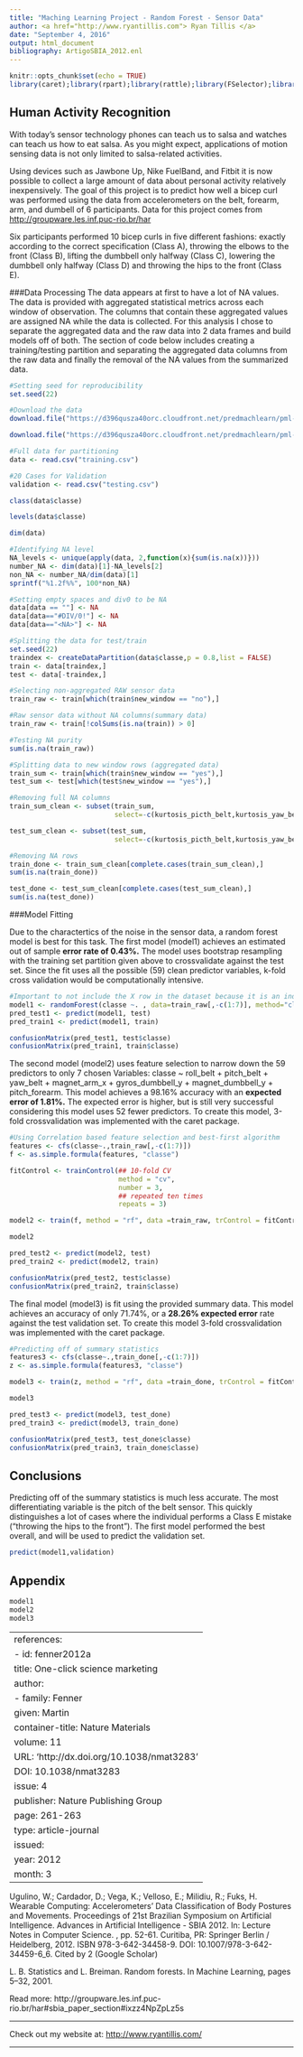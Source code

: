 ```yaml
---
title: "Maching Learning Project - Random Forest - Sensor Data"
author: <a href="http://www.ryantillis.com"> Ryan Tillis </a>
date: "September 4, 2016"
output: html_document
bibliography: ArtigoSBIA_2012.enl
---
```


```r
knitr::opts_chunk$set(echo = TRUE)
library(caret);library(rpart);library(rattle);library(FSelector);library(randomForest)
```

## Human Activity Recognition

With today's sensor technology phones can teach us to salsa and watches can teach us how to eat salsa. As you might expect, applications of motion sensing data is not only limited to salsa-related activities.

Using devices such as Jawbone Up, Nike FuelBand, and Fitbit it is now possible to collect a large amount of data about personal activity relatively inexpensively. The goal of this project is to predict how well a bicep curl was performed using the data from accelerometers on the belt, forearm, arm, and dumbell of 6 participants. Data for this project comes from <http://groupware.les.inf.puc-rio.br/har>

Six participants performed 10 bicep curls in five different fashions: exactly according to the correct specification (Class A), throwing the elbows to the front (Class B), lifting the dumbbell only halfway (Class C), lowering the dumbbell only halfway (Class D) and throwing the hips to the front (Class E).


###Data Processing
The data appears at first to have a lot of NA values. The data is provided with aggregated statistical metrics across each window of observation. The columns that contain these aggregated values are assigned NA while the data is collected. For this analysis I chose to separate the aggregated data and the raw data into 2 data frames and build models off of both. The section of code below includes creating a training/testing partition and separating the aggregated data columns from the raw data and finally the removal of the NA values from the summarized data.

```r
#Setting seed for reproducibility
set.seed(22)

#Download the data
download.file("https://d396qusza40orc.cloudfront.net/predmachlearn/pml-training.csv", destfile = "training.csv")

download.file("https://d396qusza40orc.cloudfront.net/predmachlearn/pml-testing.csv", destfile = "testing.csv")

#Full data for partitioning
data <- read.csv("training.csv")

#20 Cases for Validation
validation <- read.csv("testing.csv")

class(data$classe)

levels(data$classe)

dim(data)

#Identifying NA level
NA_levels <- unique(apply(data, 2,function(x){sum(is.na(x))}))
number_NA <- dim(data)[1]-NA_levels[2]
non_NA <- number_NA/dim(data)[1]
sprintf("%1.2f%%", 100*non_NA)

#Setting empty spaces and div0 to be NA
data[data == ""] <- NA
data[data=="#DIV/0!"] <- NA
data[data=="<NA>"] <- NA

#Splitting the data for test/train
set.seed(22)
traindex <- createDataPartition(data$classe,p = 0.8,list = FALSE)
train <- data[traindex,]
test <- data[-traindex,]

#Selecting non-aggregated RAW sensor data
train_raw <- train[which(train$new_window == "no"),]

#Raw sensor data without NA columns(summary data)
train_raw <- train[!colSums(is.na(train)) > 0]

#Testing NA purity
sum(is.na(train_raw))

#Splitting data to new window rows (aggregated data)
train_sum <- train[which(train$new_window == "yes"),]
test_sum <- test[which(test$new_window == "yes"),]

#Removing full NA columns
train_sum_clean <- subset(train_sum,
                          select=-c(kurtosis_picth_belt,kurtosis_yaw_belt,kurtosis_picth_arm,kurtosis_yaw_arm,skewness_pitch_arm,kurtosis_yaw_dumbbell,skewness_yaw_dumbbell,skewness_yaw_forearm,kurtosis_yaw_forearm,skewness_yaw_belt,skewness_roll_belt.1))

test_sum_clean <- subset(test_sum,
                          select=-c(kurtosis_picth_belt,kurtosis_yaw_belt,kurtosis_picth_arm,kurtosis_yaw_arm,skewness_pitch_arm,kurtosis_yaw_dumbbell,skewness_yaw_dumbbell,skewness_yaw_forearm,kurtosis_yaw_forearm,skewness_yaw_belt,skewness_roll_belt.1))

#Removing NA rows
train_done <- train_sum_clean[complete.cases(train_sum_clean),]
sum(is.na(train_done))

test_done <- test_sum_clean[complete.cases(test_sum_clean),]
sum(is.na(test_done))
```

###Model Fitting

Due to the charactertics of the noise in the sensor data, a random forest model is best for this task. The first model (model1) achieves an estimated out of sample **error rate of 0.43%.** The model uses bootstrap resampling with the training set partition given above to crossvalidate against the test set. Since the fit uses all the possible (59) clean predictor variables, k-fold cross validation would be computationally intensive.
```R
#Important to not include the X row in the dataset because it is an index and the data is organized alphabetically by class outcome.
model1 <- randomForest(classe ~. , data=train_raw[,-c(1:7)], method="class")
pred_test1 <- predict(model1, test)
pred_train1 <- predict(model1, train)

confusionMatrix(pred_test1, test$classe)
confusionMatrix(pred_train1, train$classe)
```

The second model (model2) uses feature selection to narrow down the 59 predictors to only 7 chosen Variables: classe ~ roll_belt + pitch_belt + yaw_belt + magnet_arm_x + gyros_dumbbell_y + magnet_dumbbell_y + pitch_forearm. This model achieves a 98.16% accuracy with an **expected error of 1.81%.** The expected error is higher, but is still very successful considering this model uses 52 fewer predictors. To create this model, 3-fold crossvalidation was implemented with the caret package.

```r
#Using Correlation based feature selection and best-first algorithm
features <- cfs(classe~.,train_raw[,-c(1:7)])
f <- as.simple.formula(features, "classe")

fitControl <- trainControl(## 10-fold CV
                           method = "cv",
                           number = 3,
                           ## repeated ten times
                           repeats = 3)

model2 <- train(f, method = "rf", data =train_raw, trControl = fitControl)

model2

pred_test2 <- predict(model2, test)
pred_train2 <- predict(model2, train)

confusionMatrix(pred_test2, test$classe)
confusionMatrix(pred_train2, train$classe)
```

The final model (model3) is fit using the provided summary data. This model achieves an accuracy of only 71.74%, or a **28.26% expected error** rate against the test validation set. To create this model 3-fold crossvalidation was implemented with the caret package.

```R
#Predicting off of summary statistics
features3 <- cfs(classe~.,train_done[,-c(1:7)])
z <- as.simple.formula(features3, "classe")

model3 <- train(z, method = "rf", data =train_done, trControl = fitControl)

model3

pred_test3 <- predict(model3, test_done)
pred_train3 <- predict(model3, train_done)

confusionMatrix(pred_test3, test_done$classe)
confusionMatrix(pred_train3, train_done$classe)
```


## Conclusions

Predicting off of the summary statistics is much less accurate.  The most differentiating variable is the pitch of the belt sensor. This quickly distinguishes a lot of cases where the individual performs a Class E mistake ("throwing the hips to the front"). The first model performed the best overall, and will be used to predict the validation set.

```R
predict(model1,validation)
```


## Appendix

```r
model1
model2
model3
```
---
references:
- id: fenner2012a
  title: One-click science marketing
  author:
  - family: Fenner
    given: Martin
  container-title: Nature Materials
  volume: 11
  URL: 'http://dx.doi.org/10.1038/nmat3283'
  DOI: 10.1038/nmat3283
  issue: 4
  publisher: Nature Publishing Group
  page: 261-263
  type: article-journal
  issued:
    year: 2012
    month: 3
---


Ugulino, W.; Cardador, D.; Vega, K.; Velloso, E.; Milidiu, R.; Fuks, H. Wearable Computing: Accelerometers' Data Classification of Body Postures and Movements. Proceedings of 21st Brazilian Symposium on Artificial Intelligence. Advances in Artificial Intelligence - SBIA 2012. In: Lecture Notes in Computer Science. , pp. 52-61. Curitiba, PR: Springer Berlin / Heidelberg, 2012. ISBN 978-3-642-34458-9. DOI: 10.1007/978-3-642-34459-6_6. 
Cited by 2 (Google Scholar)

L. B. Statistics and L. Breiman. Random forests. In Machine Learning, pages 5–32, 2001.

Read more: http://groupware.les.inf.puc-rio.br/har#sbia_paper_section#ixzz4NpZpLz5s

<hr>

Check out my website at: <http://www.ryantillis.com/>

<hr>

